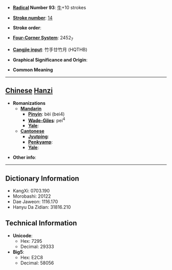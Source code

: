 * '''[[Wiktionary:Chinese radical index| Radical]] Number 93''': [[Wiktionary:Chinese radical index 牛|牛]]+10 strokes

* '''[[Wiktionary:Chinese total strokes index|Stroke number]]''': [[Wiktionary:Chinese total strokes index 14|14]]

* '''Stroke order''': 

* '''[[Wiktionary:Chinese four corner index|Four-Corner System]]''': 2452<sub>7</sub>

* '''[[Wiktionary:Chinese Cangjie index|Cangjie input]]''': 竹手廿竹月 (HQTHB)

* '''Graphical Significance and Origin''': 

* '''Common Meaning'''

----

== [[Chinese]] [[Hanzi]] ==

* '''Romanizations'''
** '''[[Mandarin]]'''
*** '''[[Pinyin]]''': bèi (bei4)
*** '''[[Wade-Giles]]''': pei<sup>4</sup>
*** '''[[Yale]]''': 
** '''[[Cantonese]]'''
*** '''[[Jyutping]]''':
*** '''[[Penkyamp]]''': 
*** '''[[Yale]]''': 

* '''Other info''': 

----

== Dictionary Information ==

* KangXi: 0703.190
* Morobashi: 20122
* Dae Jaweon: 1116.170
* Hanyu Da Zidian: 31816.210

== Technical Information ==

* '''Unicode''':
** Hex: 7295
** Decimal: 29333
* '''Big5''':
** Hex: E2C8
** Decimal: 58056